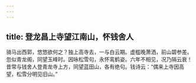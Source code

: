 ```yaml
---
---
---
```

title: 登龙昌上寺望江南山，怀钱舍人
---



骑马出西郭，悠悠欲何之？独上高寺去，一与白云期。虚槛晚萧洒，前山碧参差。忽似青龙阁，同望玉峰时。因咏松雪句，永怀鸾鹤姿。六年不相见，况乃隔云衰！昔常与钱舍人登青龙寺上方，同望蓝田山，各有绝句。钱诗云：“偶来上寺因高望，松雪分明见旧山。”